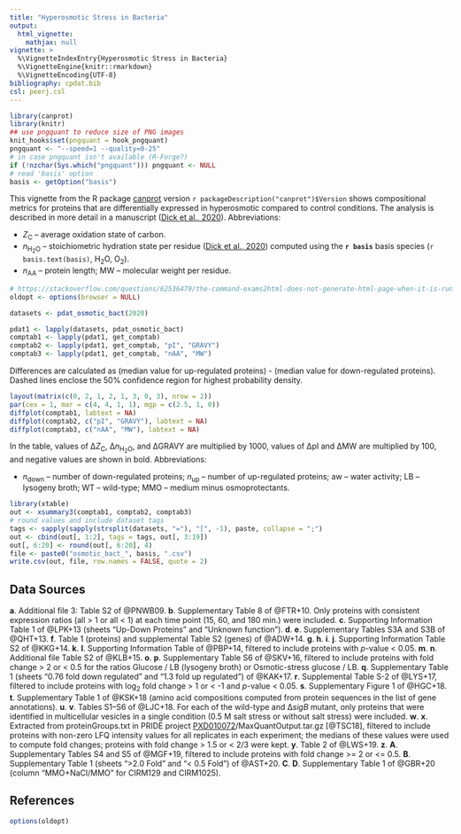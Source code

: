 ```yaml
---
title: "Hyperosmotic Stress in Bacteria"
output:
  html_vignette:
    mathjax: null
vignette: >
  %\VignetteIndexEntry{Hyperosmotic Stress in Bacteria}
  %\VignetteEngine{knitr::rmarkdown}
  %\VignetteEncoding{UTF-8}
bibliography: cpdat.bib
csl: peerj.csl
---
```


```r
library(canprot)
library(knitr)
## use pngquant to reduce size of PNG images
knit_hooks$set(pngquant = hook_pngquant)
pngquant <- "--speed=1 --quality=0-25"
# in case pngquant isn't available (R-Forge?)
if (!nzchar(Sys.which("pngquant"))) pngquant <- NULL 
# read 'basis' option
basis <- getOption("basis")
```

This vignette from the R package [canprot](https://github.com/jedick/canprot) version `r packageDescription("canprot")$Version` shows compositional metrics for proteins that are differentially expressed in hyperosmotic compared to control conditions.
The analysis is described in more detail in a manuscript ([<span title="Uncovering chemical signatures of salinity gradients through compositional analysis of protein sequences">Dick et al., 2020</span>](https://doi.org/10.5194/bg-2020-146)).
Abbreviations:

  * <i>Z</i><sub>C</sub> &ndash; average oxidation state of carbon.
  * <i>n</i><sub>H<sub>2</sub>O</sub> &ndash; stoichiometric hydration state per residue ([<span title="Uncovering chemical signatures of salinity gradients through compositional analysis of protein sequences">Dick et al., 2020</span>](https://doi.org/10.5194/bg-2020-146)) computed using the **`r basis`** basis species (`r basis.text(basis)`, H~2~O, O~2~).
  * <i>n</i><sub>AA</sub> &ndash; protein length; MW &ndash; molecular weight per residue.


```r
# https://stackoverflow.com/questions/62536479/the-command-exams2html-does-not-generate-html-page-when-it-is-run-from-rstudio
oldopt <- options(browser = NULL)
```

<style type="text/css">
body {
  max-width: 800px;
  margin-left: auto;
  margin-right: auto;
}
</style>

```r
datasets <- pdat_osmotic_bact(2020)
```

```r
pdat1 <- lapply(datasets, pdat_osmotic_bact)
comptab1 <- lapply(pdat1, get_comptab)
comptab2 <- lapply(pdat1, get_comptab, "pI", "GRAVY")
comptab3 <- lapply(pdat1, get_comptab, "nAA", "MW")
```

Differences are calculated as (median value for up-regulated proteins) - (median value for down-regulated proteins).
Dashed lines enclose the 50% confidence region for highest probability density.

```r
layout(matrix(c(0, 2, 1, 2, 1, 3, 0, 3), nrow = 2))
par(cex = 1, mar = c(4, 4, 1, 1), mgp = c(2.5, 1, 0))
diffplot(comptab1, labtext = NA)
diffplot(comptab2, c("pI", "GRAVY"), labtext = NA)
diffplot(comptab3, c("nAA", "MW"), labtext = NA)
```

In the table, values of &Delta;<i>Z</i><sub>C</sub>, &Delta;<i>n</i><sub>H<sub>2</sub>O</sub>, and &Delta;GRAVY are multiplied by 1000, values of &Delta;pI and &Delta;MW are multiplied by 100, and negative values are shown in bold.
Abbreviations:

  * _n_~down~ &ndash; number of down-regulated proteins; _n_~up~ &ndash; number of up-regulated proteins; aw &ndash; water activity; LB &ndash; lysogeny broth; WT &ndash; wild-type; MMO &ndash; medium minus osmoprotectants.

```r
library(xtable)
out <- xsummary3(comptab1, comptab2, comptab3)
# round values and include dataset tags
tags <- sapply(sapply(strsplit(datasets, "="), "[", -1), paste, collapse = ";")
out <- cbind(out[, 1:2], tags = tags, out[, 3:19])
out[, 6:20] <- round(out[, 6:20], 4)
file <- paste0("osmotic_bact_", basis, ".csv")
write.csv(out, file, row.names = FALSE, quote = 2)
```

## Data Sources

__a__. Additional file 3: Table S2 of @PNWB09.
__b__. Supplementary Table 8 of @FTR+10. Only proteins with consistent expression ratios (all > 1 or all < 1) at each time point (15, 60, and 180 min.) were included.
__c__. Supporting Information Table 1 of @LPK+13 (sheets "Up-Down Proteins" and "Unknown function").
__d__. __e__. Supplementary Tables S3A and S3B of @QHT+13.
__f__. Table 1 (proteins) and supplemental Table S2 (genes) of @ADW+14.
__g__. __h__. __i__. __j__. Supporting Information Table S2 of @KKG+14.
__k__. __l__. Supporting Information Table of @PBP+14, filtered to include proteins with _p_-value < 0.05.
__m__. __n__. Additional file Table S2 of @KLB+15.
__o__. __p__. Supplementary Table S6 of @SKV+16, filtered to include proteins with fold change > 2 or < 0.5 for the ratios Glucose / LB (lysogeny broth) or Osmotic-stress glucose / LB.
__q__. Supplementary Table 1 (sheets "0.76 fold down regulated" and "1.3 fold up regulated") of @KAK+17.
__r__. Supplemental Table S-2 of @LYS+17, filtered to include proteins with log~2~ fold change > 1 or < -1 and _p_-value < 0.05.
__s__. Supplementary Figure 1 of @HGC+18.
__t__. Supplementary Table 1 of @KSK+18 (amino acid compositions computed from protein sequences in the list of gene annotations).
__u__. __v__. Tables S1–S6 of @LJC+18. For each of the wild-type and ∆_sigB_ mutant, only proteins that were identified in multicellular vesicles in a single condition (0.5 M salt stress or without salt stress) were included.
__w__. __x__. Extracted from proteinGroups.txt in PRIDE project [PXD010072](https://www.ebi.ac.uk/pride/archive/projects/PXD010072)/MaxQuantOutput.tar.gz [@TSC18], filtered to include proteins with non-zero LFQ intensity values for all replicates in each experiment; the medians of these values were used to compute fold changes; proteins with fold change > 1.5 or < 2/3 were kept.
__y__. Table 2 of @LWS+19.
__z__. __A__. Supplementary Tables S4 and S5 of @MGF+19, filtered to include proteins with fold change >= 2 or <= 0.5.
__B__. Supplementary Table 1 (sheets ">2.0 Fold" and "< 0.5 Fold") of @AST+20.
__C__. __D__. Supplementary Table 1 of @GBR+20 (column "MMO+NaCl/MMO" for CIRM129 and CIRM1025).

## References

```r
options(oldopt)
```
